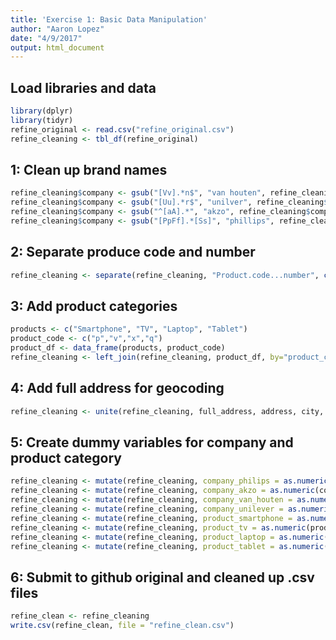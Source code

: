 ```yaml
---
title: 'Exercise 1: Basic Data Manipulation'
author: "Aaron Lopez"
date: "4/9/2017"
output: html_document
---
```


## Load libraries and data
```r

library(dplyr)
library(tidyr)
refine_original <- read.csv("refine_original.csv")
refine_cleaning <- tbl_df(refine_original)

```

## 1: Clean up brand names

```r

refine_cleaning$company <- gsub("[Vv].*n$", "van houten", refine_cleaning$company)
refine_cleaning$company <- gsub("[Uu].*r$", "unilver", refine_cleaning$company)
refine_cleaning$company <- gsub("^[aA].*", "akzo", refine_cleaning$company)
refine_cleaning$company <- gsub("[PpFf].*[Ss]", "phillips", refine_cleaning$company)

```

## 2: Separate produce code and number

```r

refine_cleaning <- separate(refine_cleaning, "Product.code...number", c("product_code", "product_number"), sep = "-")

```

## 3: Add product categories

```r

products <- c("Smartphone", "TV", "Laptop", "Tablet")
product_code <- c("p","v","x","q")
product_df <- data_frame(products, product_code)
refine_cleaning <- left_join(refine_cleaning, product_df, by="product_code")

```

## 4: Add full address for geocoding

```r

refine_cleaning <- unite(refine_cleaning, full_address, address, city, country, sep = ", ", remove = FALSE)

```
## 5: Create dummy variables for company and product category
```r

refine_cleaning <- mutate(refine_cleaning, company_philips = as.numeric(company == 'philips'))
refine_cleaning <- mutate(refine_cleaning, company_akzo = as.numeric(company == 'akzo'))
refine_cleaning <- mutate(refine_cleaning, company_van_houten = as.numeric(company == 'van houten'))
refine_cleaning <- mutate(refine_cleaning, company_unilever = as.numeric(company == 'unilever'))
refine_cleaning <- mutate(refine_cleaning, product_smartphone = as.numeric(products == 'Smartphone'))
refine_cleaning <- mutate(refine_cleaning, product_tv = as.numeric(products == 'TV'))
refine_cleaning <- mutate(refine_cleaning, product_laptop = as.numeric(products == 'Laptop'))
refine_cleaning <- mutate(refine_cleaning, product_tablet = as.numeric(products == 'Tablet'))

```
## 6: Submit to github original and cleaned up .csv files
```r

refine_clean <- refine_cleaning
write.csv(refine_clean, file = "refine_clean.csv")

```


